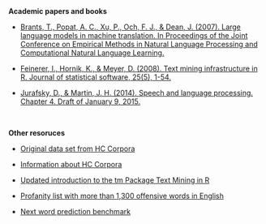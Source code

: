  

**Academic papers and books**

+ <a href="http://www.aclweb.org/anthology/D07-1090.pdf" target="_blank">Brants, T., Popat, A. C., Xu, P., Och, F. J., & Dean, J. (2007). Large language models in machine translation. In Proceedings of the Joint Conference on Empirical Methods in Natural Language Processing and Computational Natural Language Learning.</a>

+ <a href="https://www.jstatsoft.org/index.php/jss/article/view/v025i05/v25i05.pdf" target="_blank">Feinerer, I., Hornik, K., & Meyer, D. (2008). Text mining infrastructure in R. Journal of statistical software, 25(5), 1-54.</a>

+ <a href="https://web.stanford.edu/~jurafsky/slp3/4.pdf" target="_blank">Jurafsky, D., & Martin, J. H. (2014). Speech and language processing. Chapter 4. Draft of January 9, 2015.</a>

 

**Other resoruces**

* <a href="https://d396qusza40orc.cloudfront.net/dsscapstone/dataset/Coursera-SwiftKey.zip" target="_blank">Original data set from HC Corpora</a>

* <a href="http://www.corpora.heliohost.org/aboutcorpus.html" target="_blank">Information about HC Corpora</a>
    
* <a href="ftp://cran.r-project.org/pub/R/web/packages/tm/vignettes/tm.pdf" target="_blank">Updated introduction to the tm Package Text Mining in R</a>

* <a href="https://www.cs.cmu.edu/~biglou/resources/bad-words.txt" target="_blank">Profanity list with more than 1,300 offensive words in English</a>

* <a href="https://github.com/hfoffani/dsci-benchmark" target="_blank">Next word prediction benchmark</a>